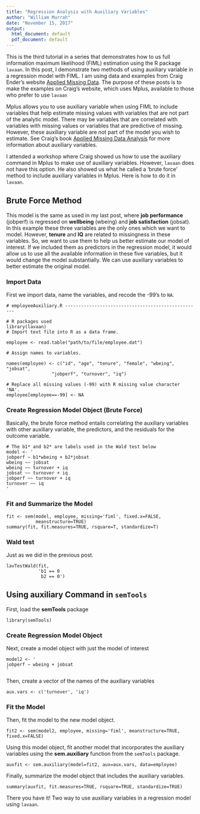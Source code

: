 ```yaml
---
title: "Regression Analysis with Auxiliary Variables"
author: "William Murrah"
date: "November 15, 2017"
output:
  html_document: default
  pdf_document: default
---
```


This is the third tutorial in a series that demonstrates how to us full information maximum likelihood (FIML) estimation using the R package `lavaan`. In this post, I demonstrate two methods of using auxiliary variable in a regression model with FIML. I am using data and examples from Craig Ender's website <a href="http://www.appliedmissingdata.com/book-examples.html">Applied Missing Data</a>. The purpose of these posts is to make the examples on Craig's website, which uses Mplus, available to those who prefer to use `lavaan`

Mplus allows you to use auxiliary variable when using FIML to include variables that help estimate missing values with variables that are not part of the analytic model. There may be variables that are correlated with variables with missing values or variables that are predictive of missing. However, these auxiliary variable are not part of the model you wish to estimate. See Craig's book <a href="http://www.amazon.com/Applied-Missing-Analysis-Methodology-Sciences/dp/1606236393/ref=sr_1_1?ie=UTF8&amp;qid=1402932586&amp;sr=8-1&amp;keywords=applied%20missing%20data%20analysis">Applied Missing Data Analysis</a> for more information about auxiliary variables.

I attended a workshop where Craig showed us how to use the auxiliary command in Mplus to make use of auxiliary variables. However, `lavaan` does not have this option. He also showed us what he called a 'brute force' method to include auxiliary variables in Mplus. Here is how to do it in `lavaan`.

## Brute Force Method

This model is the same as used in my last post, where **job performance** (jobperf) is regressed on **wellbeing** (wbeing) and **job satisfaction** (jobsat). In this example these three variables are the only ones which we want to model. However, **tenure** and **IQ** are related to missingness in these variables. So, we want to use them to help us better estimate our model of interest. If we included them as predictors in the regression model, it would allow us to use all the available information in these five variables, but it would change the model substantially. We can use auxiliary variables to better estimate the original model.

### Import Data

First we import data, name the variables, and recode the -99's to `NA`.
```
# employeeAuxiliary.R ---------------------------------------------------

# R packages used
library(lavaan)
# Import text file into R as a data frame.

employee <- read.table("path/to/file/employee.dat")

# Assign names to variables.

names(employee) <- c("id", "age", "tenure", "female", "wbeing", "jobsat", 
                 "jobperf", "turnover", "iq")

# Replace all missing values (-99) with R missing value character 'NA'.
employee[employee==-99] <- NA
```

### Create Regression Model Object (Brute Force)

Basically, the brute force method entails correlating the auxiliary variables with other auxiliary variable, the predictors, and the residuals for the outcome variable.
```
# The b1* and b2* are labels used in the Wald test below
model <- '
jobperf ~ b1*wbeing + b2*jobsat
wbeing ~~ jobsat
wbeing ~~ turnover + iq
jobsat ~~ turnover + iq
jobperf ~~ turnover + iq
turnover ~~ iq
'
```

### Fit and Summarize the Model

```
fit <- sem(model, employee, missing='fiml', fixed.x=FALSE, 
           meanstructure=TRUE)
summary(fit, fit.measures=TRUE, rsquare=T, standardize=T)
```

### Wald test

Just as we did in the previous post.
```
lavTestWald(fit, 
            'b1 == 0
             b2 == 0')
```

## Using **auxiliary** Command in `semTools`

First, load the **semTools** package

```
library(semTools)
```

### Create Regression Model Object

Next, create a model object with just the model of interest
```
model2 <- '
jobperf ~ wbeing + jobsat
'
```

Then, create a vector of the names of the auxiliary variables

```
aux.vars <- c('turnover', 'iq')
```

### Fit the Model

Then, fit the model to the new model object.

```
fit2 <- sem(model2, employee, missing='fiml', meanstructure=TRUE, fixed.x=FALSE)
```
Using this model object,  fit another model that incorporates the auxiliary variables using the **sem.auxiliary** function from the `semTools` package.

```
auxfit <- sem.auxiliary(model=fit2, aux=aux.vars, data=employee)

```

Finally, summarize the model object that includes the auxiliary variables.

```
summary(auxfit, fit.measures=TRUE, rsquare=TRUE, standardize=TRUE)
```

There you have it! Two way to use auxiliary variables in a regression model using `lavaan`.
